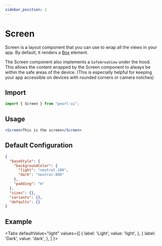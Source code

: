 ```yaml
---
sidebar_position: 2
---
```


# Screen

Screen is a layout component that you can use to wrap all the views in your app. By default, it renders a [Box](./box) element.

The Screen component also implements a `SafeAreaView` under the hood. This allows the content wrapped by the Screen component to
always be within the safe areas of the device. (This is especially helpful for keeping your app accessible on devices with rounded corners
or camera notches)

## Import

```jsx
import { Screen } from "pearl-ui";
```

## Usage

```jsx
<Screen>This is the screen</Screen>
```

## Default Configuration

```json
{
  "baseStyle": {
    "backgroundColor": {
      "light": "neutral-100",
      "dark": "neutral-800"
    },
    "padding": "m"
  },
  "sizes": {},
  "variants": {},
  "defaults": {}
}
```

## Example


<Tabs
  defaultValue="light"
  values={[
    { label: 'Light', value: 'light', },
    { label: 'Dark', value: 'dark', },
  ]
}>
<TabItem value="light">

<Snack snackId="@agrawal-rohit/screen-light" />

</TabItem>

<TabItem value="dark">

<Snack snackId="@agrawal-rohit/screen-dark" />

</TabItem>
</Tabs>
